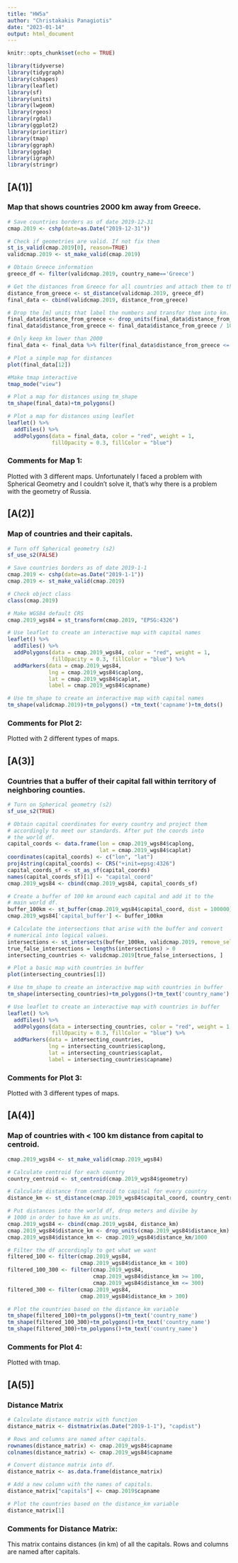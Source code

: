 ---
title: "HW5a"
author: "Christakakis Panagiotis"
date: "2023-01-14"
output: html_document
---

```{r setup, include=FALSE}
knitr::opts_chunk$set(echo = TRUE)
```

```{r load-packages, include=FALSE}
library(tidyverse)
library(tidygraph)
library(cshapes)
library(leaflet)
library(sf)
library(units)
library(lwgeom)
library(rgeos)
library(rgdal)
library(ggplot2)
library(prioritizr)
library(tmap)
library(ggraph)
library(ggdag)
library(igraph)
library(stringr)
```

## [A(1)]

### Map that shows countries 2000 km away from Greece.
```{r map-1, include=FALSE}
# Save countries borders as of date 2019-12-31
cmap.2019 <- cshp(date=as.Date("2019-12-31"))

# Check if geometries are valid. If not fix them
st_is_valid(cmap.2019[0], reason=TRUE)
validcmap.2019 <- st_make_valid(cmap.2019)

# Obtain Greece information
greece_df <- filter(validcmap.2019, country_name=='Greece')

# Get the distances from Greece for all countries and attach them to the df
distance_from_greece <- st_distance(validcmap.2019, greece_df)
final_data <- cbind(validcmap.2019, distance_from_greece)

# Drop the [m] units that label the numbers and transfor them into km.
final_data$distance_from_greece <- drop_units(final_data$distance_from_greece)
final_data$distance_from_greece <- final_data$distance_from_greece / 1000

# Only keep km lower than 2000
final_data <- final_data %>% filter(final_data$distance_from_greece <= 2000)
```

```{r map_plot-1, fig.width=6, fig.height=6, echo=TRUE}
# Plot a simple map for distances
plot(final_data[12])

#Make tmap interactive
tmap_mode("view")

# Plot a map for distances using tm_shape
tm_shape(final_data)+tm_polygons()

# Plot a map for distances using leaflet
leaflet() %>% 
  addTiles() %>% 
  addPolygons(data = final_data, color = "red", weight = 1,
              fillOpacity = 0.3, fillColor = "blue")

```
### Comments for Map 1: 
Plotted with 3 different maps. Unfortunately I faced a problem with Spherical Geometry and I couldn't solve it, that's why there is a problem with the geometry of Russia.  

## [A(2)]

### Map of countries and their capitals.
```{r map-2, include=FALSE}
# Turn off Spherical geometry (s2)
sf_use_s2(FALSE)

# Save countries borders as of date 2019-1-1
cmap.2019 <- cshp(date=as.Date("2019-1-1"))
cmap.2019 <- st_make_valid(cmap.2019)

# Check object class
class(cmap.2019)

# Make WGS84 default CRS
cmap.2019_wgs84 = st_transform(cmap.2019, "EPSG:4326")
```

```{r map_plot-2, fig.width=9, fig.height=9, echo=TRUE}
# Use leaflet to create an interactive map with capital names
leaflet() %>% 
  addTiles() %>% 
  addPolygons(data = cmap.2019_wgs84, color = "red", weight = 1,
              fillOpacity = 0.3, fillColor = "blue") %>%
  addMarkers(data = cmap.2019_wgs84, 
             lng = cmap.2019_wgs84$caplong, 
             lat = cmap.2019_wgs84$caplat, 
             label = cmap.2019_wgs84$capname)

# Use tm_shape to create an interactive map with capital names
tm_shape(validcmap.2019)+tm_polygons() +tm_text('capname')+tm_dots() 
```
### Comments for Plot 2: 
Plotted with 2 different types of maps.

## [A(3)]

### Countries that a buffer of their capital fall within territory of neighboring counties.
```{r map-3, include=FALSE}
# Turn on Spherical geometry (s2)
sf_use_s2(TRUE)

# Obtain capital coordinates for every country and project them
# accordingly to meet our standards. After put the coords into
# the world df.
capital_coords <- data.frame(lon = cmap.2019_wgs84$caplong,
                             lat = cmap.2019_wgs84$caplat)
coordinates(capital_coords) <- c("lon", "lat")
proj4string(capital_coords) <- CRS("+init=epsg:4326")
capital_coords_sf <- st_as_sf(capital_coords)
names(capital_coords_sf)[1] <- "capital_coord"
cmap.2019_wgs84 <- cbind(cmap.2019_wgs84, capital_coords_sf)

# Create a buffer of 100 km around each capital and add it to the
# main world df.
buffer_100km <- st_buffer(cmap.2019_wgs84$capital_coord, dist = 100000)
cmap.2019_wgs84['capital_buffer'] <- buffer_100km

# Calculate the intersections that arise with the buffer and convert
# numerical into logical values.
intersections <- st_intersects(buffer_100km, validcmap.2019, remove_self = TRUE)
true_false_intersections = lengths(intersections) > 0
intersecting_countries <- validcmap.2019[true_false_intersections, ]
```

```{r map_plot-3, fig.width=8, fig.height=8, echo=TRUE}
# Plot a basic map with countries in buffer
plot(intersecting_countries[1])

# Use tm_shape to create an interactive map with countries in buffer
tm_shape(intersecting_countries)+tm_polygons()+tm_text('country_name')

# Use leaflet to create an interactive map with countries in buffer
leaflet() %>% 
  addTiles() %>% 
  addPolygons(data = intersecting_countries, color = "red", weight = 1,
              fillOpacity = 0.3, fillColor = "blue") %>%
  addMarkers(data = intersecting_countries, 
             lng = intersecting_countries$caplong, 
             lat = intersecting_countries$caplat, 
             label = intersecting_countries$capname)
```
### Comments for Plot 3: 
Plotted with 3 different types of maps.


## [A(4)]

### Map of countries with < 100 km distance from capital to centroid.
```{r map-4, include=FALSE}
cmap.2019_wgs84 <- st_make_valid(cmap.2019_wgs84)

# Calculate centroid for each country
country_centroid <- st_centroid(cmap.2019_wgs84$geometry)

# Calculate distance from centroid to capital for every country
distance_km <- st_distance(cmap.2019_wgs84$capital_coord, country_centroid, by_element = TRUE)

# Put distances into the world df, drop meters and divibe by
# 1000 in order to have km as units.
cmap.2019_wgs84 <- cbind(cmap.2019_wgs84, distance_km)
cmap.2019_wgs84$distance_km <- drop_units(cmap.2019_wgs84$distance_km)
cmap.2019_wgs84$distance_km <- cmap.2019_wgs84$distance_km/1000

# Filter the df accordingly to get what we want
filtered_100 <- filter(cmap.2019_wgs84, 
                       cmap.2019_wgs84$distance_km < 100)
filtered_100_300 <- filter(cmap.2019_wgs84, 
                           cmap.2019_wgs84$distance_km >= 100, 
                           cmap.2019_wgs84$distance_km <= 300)
filtered_300 <- filter(cmap.2019_wgs84, 
                       cmap.2019_wgs84$distance_km > 300)
```

```{r map_plot-4, fig.width=8, fig.height=8, echo=TRUE}
# Plot the countries based on the distance_km variable
tm_shape(filtered_100)+tm_polygons()+tm_text('country_name')
tm_shape(filtered_100_300)+tm_polygons()+tm_text('country_name')
tm_shape(filtered_300)+tm_polygons()+tm_text('country_name')
```
### Comments for Plot 4: 
Plotted with tmap.

## [A(5)]

### Distance Matrix
```{r distance-matrix, include=FALSE}
# Calculate distance matrix with function
distance_matrix <- distmatrix(as.Date("2019-1-1"), "capdist")

# Rows and columns are named after capitals.
rownames(distance_matrix) <- cmap.2019_wgs84$capname
colnames(distance_matrix) <- cmap.2019_wgs84$capname

# Convert distance matrix into df.
distance_matrix <- as.data.frame(distance_matrix)

# Add a new column with the names of capitals.
distance_matrix["capitals"] <- cmap.2019$capname
```

```{r show-matrix, echo=TRUE}
# Plot the countries based on the distance_km variable
distance_matrix[1]
```
### Comments for Distance Matrix: 
This matrix contains distances (in km) of all the capitals. Rows and columns are named after capitals. 

